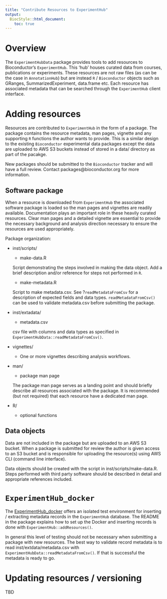 ```yaml
---
title: "Contribute Resources to ExperimentHub"
output:
  BiocStyle::html_document:
    toc: true
---
```

<!--
%% \VignetteEngine{knitr::rmarkdown}
%\VignetteIndexEntry{Contribute Resources to ExperimentHub}
-->


# Overview

The `ExperimentHubData` package provides tools to add resources to
Bioconductor's `ExperimentHub`. This 'hub' houses curated data from courses,
publications or experiments.  These resources are not raw files (as can be the
case in `AnnotationHub`) but are instead `R` / `Bioconductor` objects such as
GRanges, SummarizedExperiment, data.frame etc.  Each resource has associated
metadata that can be searched through the `ExperimentHub` client interface.


# Adding resources

Resources are contributed to `ExperimentHub` in the form of a package.  The
package contains the resource metadata, man pages, vignette and any supporting
`R` functions the author wants to provide.  This is a similar design to the
existing `Bioconductor` experimental data packages except the data are
uploaded to AWS S3 buckets instead of stored in a data/ directory as part of
the pacakge.

New packages should be submitted to the `Bioconductor` tracker and will
have a full review. Contact packages@bioconductor.org for more information.

## Software package

When a resource is downloaded from `ExperimentHub` the associated software 
package is loaded so the man pages and vignettes are readily available.
Documentation plays an important role in these heavily curated resources. 
Clear man pages and a detailed vignette are essential to provide the necessary
background and analysis direction necessary to ensure the resources are
used appropriately.

Package organization:

* inst/scripts/
    - make-data.R

    Script demonstrating the steps involved in making the data object. Add
    a brief description and/or reference for steps not performed in `R`.

    - make-metadata.R

    Script to make metadata.csv. See ?`readMetadataFromCsv` for
    a description of expected fields and data types.  `readMetadataFromCsv()`
    can be used to validate metadata.csv before submitting the package.

* inst/extadata/
    - metadata.csv

    csv file with columns and data types as specified in 
    `ExperimentHubData::readMetadataFromCsv()`.

* vignettes/
    - One or more vignettes describing analysis workflows. 

* man/
    - package man page 
 
    The package man page serves as a landing point and should briefly describe
    all resources associated with the package. It is recommended (but not
    required) that each resource have a dedicated man page.

* R/
    - optional functions

## Data objects

Data are not included in the package but are uploaded to an AWS S3 bucket.
When a package is submitted for review the author is given access to an S3
bucket and is responsible for uploading the resource(s) using AWS CLI (command
line interface).

Data objects should be created with the script in inst/scripts/make-data.R.
Steps performed with third party software should be described in detail and 
appropriate references included.


# `ExperimentHub_docker`

The [ExperimentHub_docker](https://github.com/Bioconductor/ExperimentHub_docker)
offers an isolated test environment for inserting / extracting metadata records
in the `ExperimentHub` database. The README in the package explains how to
set up the Docker and inserting records is done with
`ExperimentHub::addResources()`.

In general this level of testing should not be necessary when submitting
a package with new resources. The best way to validate record metadata is to 
read inst/extdata/metadata.csv with `ExperimentHubData::readMetadataFromCsv()`.
If that is successful the metadata is ready to go.

# Updating resources / versioning

TBD
